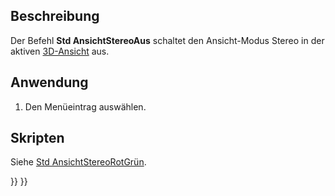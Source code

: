 <languages/>

{{Docnav/de
|[[Std_ViewIvStereoInterleavedColumns/de|AnsichtStereoVersetzteSpalten]]
|[[Std_ViewIvIssueCamPos/de|AnsichKamerapositionAusgeben]]
|[[Std_View_Menu/de|Std Menü Ansicht]]
|IconL=Std_ViewIvStereoInterleavedColumns.svg
|IconR=Std_ViewIvIssueCamPos.svg
|IconC=Freecad.svg
}}

{{GuiCommand/de
|Name=Std ViewIvStereoOff
|Name/de=Std AnsichtStereoAus
|MenuLocation=Ansicht → Stereo → Stereo aus
|Workbenches=Alle
|SeeAlso=[[Std_ViewIvStereoRedGreen/de|Std AnsichtStereoRotGrün]], [[Std_ViewIvStereoQuadBuff/de|Std AnsichtStereoVierfachPuffer]], [[Std_ViewIvStereoInterleavedRows/de|Std AnsichtStereoVersetzteZeilen]], [[Std_ViewIvStereoInterleavedColumns/de|Std AnsichtStereoVersetzteSpalten]]
}}

<span id="Description"></span>
==Beschreibung==

Der Befehl '''Std AnsichtStereoAus''' schaltet den Ansicht-Modus Stereo in der aktiven [[3D_view/de|3D-Ansicht]] aus.

<span id="Usage"></span>
==Anwendung==

# Den Menüeintrag {{MenuCommand|Ansicht → Stereo → [[Image:Std_ViewIvStereoOff.svg|16px]] Stereo aus}} auswählen.

<span id="Scripting"></span>
==Skripten==

Siehe [[Std_ViewIvStereoRedGreen/de#Scripting|Std AnsichtStereoRotGrün]].


{{Docnav/de
|[[Std_ViewIvStereoInterleavedColumns/de|AnsichtStereoVersetzteSpalten]]
|[[Std_ViewIvIssueCamPos/de|AnsichKamerapositionAusgeben]]
|[[Std_View_Menu/de|Std Menü Ansicht]]
|IconL=Std_ViewIvStereoInterleavedColumns.svg
|IconR=Std_ViewIvIssueCamPos.svg
|IconC=Freecad.svg
}}

{{Std_Base_navi{{#translation:}}}}
{{Userdocnavi{{#translation:}}}}